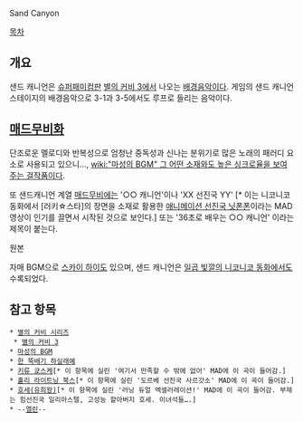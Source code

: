 Sand Canyon

[[목차]]


== 개요 ==
샌드 캐니언은 [[슈퍼패미컴]]판 [[별의 커비 3]]에서 나오는 [[배경음악]]이다. 게임의 샌드 캐니언 스테이지의 배경음악으로 3-1과 3-5에서도 루프로 들리는 음악이다. 


== [[매드무비]]화 ==

단조로운 멜로디와 반복성으로 엄청난 중독성과 신나는 분위기로 많은 노래의 패러디 요소로 사용되고 있으니…, [[wiki:"마성의 BGM" 그 어떤 소재와도 높은 싱크로율을 보여주는 걸작품]]이다.

또 샌드캐니언 계열 [[매드무비]]에는 '○○ 캐니언'이나 'XX 선진국 YY' [* 이는 니코니코 동화에서 [러키☆스타]의 장면을 소재로 활용한 [http://www.nicozon.net/watch/sm4915305 애니메이션 선진국 닛폰폰]이라는 MAD 영상이 인기를 끌면서 시작된 것으로 보인다.] 또는 '36초로 배우는 ○○ 캐니언' 이라는 제목이 붙는다.

원본 
{{{#!html
<object width="425" height="344"><param name="movie" value="http://www.youtube.com/v/67MPxnPHBNk&hl=ko_KR&fs=1&"></param><param name="allowFullScreen" value="true"></param><param name="allowscriptaccess" value="always"></param><embed src="http://www.youtube.com/v/67MPxnPHBNk&hl=ko_KR&fs=1&" type="application/x-shockwave-flash" allowscriptaccess="always" allowfullscreen="true" width="425" height="344"></embed></object>
}}}

자매 BGM으로 [[스카이 하이]]도 있으며, 샌드 캐니언은 [[일곱 빛깔의 니코니코 동화]]에서도 수록되었다.


== 참고 항목 ==
 * [[별의 커비 시리즈]]
  * [[별의 커비 3]]
 * [[마성의 BGM]]
 * [[한 뚝배기 하실래예]]
 * [[키류 쿄스케]][* 이 항목에 실린 '여기서 만족할 수 밖에 없어' MAD에 이 곡이 들어감.]
 * [[홀리 라이트닝 북스]][* 이 항목에 실린 '도르베 선진국 사르갓소' MAD에 이 곡이 들어감.]
 * [[호세(유희왕)]][* 이 항목에 실린 '러닝 듀얼 엑셀러레이션!' MAD에 이 곡이 들어감. 부제는 힘선진국 일리아스텔, 고성능 할아버지 호세. 이녀석들….]
 * --[[엘린]]--
